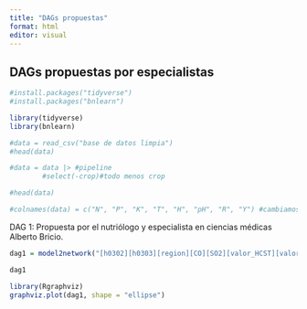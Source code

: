 ```yaml
---
title: "DAGs propuestas"
format: html
editor: visual
---
```


## DAGs propuestas por especialistas
```r
#install.packages("tidyverse")
#install.packages("bnlearn")
```

```r
library(tidyverse)
library(bnlearn)
```

```r
#data = read_csv("base de datos limpia")
#head(data)
```

```r
#data = data |> #pipeline
        #select(-crop)#todo menos crop
```

```r
#head(data)
```

```r
#colnames(data) = c("N", "P", "K", "T", "H", "pH", "R", "Y") #cambiamos el nombre de las columnas, en caso de ser necesario, si no las mismas variables permanecen
```


DAG 1:
Propuesta por el nutriólogo y especialista en ciencias médicas Alberto Bricio.

```r
dag1 = model2network("[h0302][h0303][region][CO][SO2][valor_HCST][valor_INSULINA][estrato|municipio][municipio|entidad][entidad|region][valor_PCR|valor_HCST:SO2][valor_VIT_B12|valor_HCST:estrato][valor_GLU_SUERO|valor_PCR][valor_COLEST|valor_PCR][valor_VIT_D|h0303][valor_HB1AC|valor_INSULINA][valor_ALBU|CO][PM10|estrato][hb02|estrato:h0302]") 
```

```r
dag1
```

```r
library(Rgraphviz)
graphviz.plot(dag1, shape = "ellipse")
```

